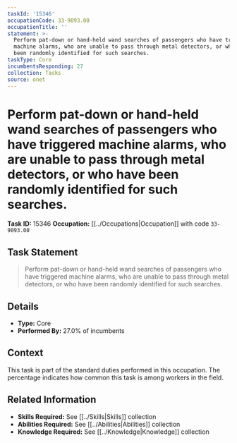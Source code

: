 ```yaml
---
taskId: '15346'
occupationCode: 33-9093.00
occupationTitle: ''
statement: >-
  Perform pat-down or hand-held wand searches of passengers who have triggered
  machine alarms, who are unable to pass through metal detectors, or who have
  been randomly identified for such searches.
taskType: Core
incumbentsResponding: 27
collection: Tasks
source: onet
---
```

# Perform pat-down or hand-held wand searches of passengers who have triggered machine alarms, who are unable to pass through metal detectors, or who have been randomly identified for such searches.

**Task ID:** 15346
**Occupation:** [[../Occupations|Occupation]] with code `33-9093.00`

## Task Statement

> Perform pat-down or hand-held wand searches of passengers who have triggered machine alarms, who are unable to pass through metal detectors, or who have been randomly identified for such searches.

## Details

- **Type:** Core
- **Performed By:** 27.0% of incumbents

## Context

This task is part of the standard duties performed in this occupation. The percentage indicates how common this task is among workers in the field.

## Related Information

- **Skills Required:** See [[../Skills|Skills]] collection
- **Abilities Required:** See [[../Abilities|Abilities]] collection
- **Knowledge Required:** See [[../Knowledge|Knowledge]] collection
